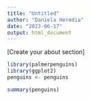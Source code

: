 ```yaml
---
title: "Untitled"
author: "Daniela Heredia"
date: "2023-06-17"
output: html_document
---
```


[Create your about section]



```r
library(palmerpenguins)
library(ggplot2)
penguins <- penguins
```
 
 
```r
summary(penguins)
```



 